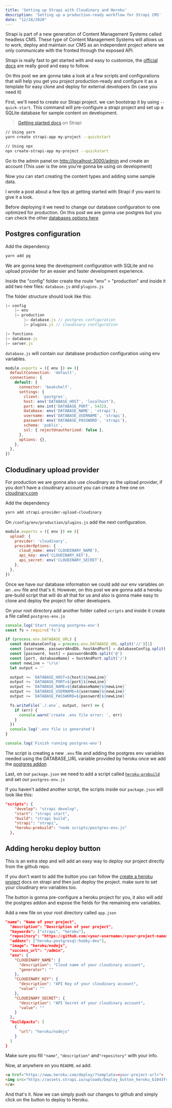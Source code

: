 ```yaml
---
title: 'Setting up Strapi with Cloudinary and Heroku'
description: 'Setting up a production-ready workflow for Strapi CMS'
date: "12/18/2020"
---
```


Strapi is part of a new generation of Content Management Systems called headless CMS. These type of Content Management Systems will allows us to work, deploy and maintain our CMS as an independent project where we only communicate with the fronted through the exposed API.

Strapi is really fast to get started with and easy to customize, the [official docs](https://strapi.io/documentation/developer-docs/latest/getting-started/introduction.html) are really good and easy to follow.

On this post we are gonna take a look at a few scripts and configurations that will help you get you project production-ready and configure it as a template for easy clone and deploy for external developers (In case you need it)

First, we'll need to create our Strapi project. we can bootstrap it by using `--quick-start`. This command will pre-configure a strapi project and set up a SQLite database for sample content on development.

> [Getting started docs](https://strapi.io/documentation/developer-docs/latest/getting-started/quick-start.html#_1-install-strapi-and-create-a-new-project) on Strapi

```bash
// Using yarn
yarn create strapi-app my-project --quickstart

// Using npx
npx create-strapi-app my-project --quickstart
```

Go to the admin panel on [http://localhost:3000/admin](http://localhost:3000) and create an account (This user is the one you're gonna be using on development)

Now you can start creating the content types and adding some sample data.

I wrote a post about a few tips at getting started with Strapi if you want to give it a look.

Before deploying it we need to change our database configuration to one optimized for production. On this post we are gonna use postgres but you can check the other [databases options here](https://strapi.io/documentation/developer-docs/latest/guides/databases.html#databases)

## Postgres configuration

Add the dependency

```bash
yarn add pg
```

We are gonna keep the development configuration with SQLite and no upload provider for an easier and faster development experience.

Inside the "config" folder create the route "env" > "production" and inside it add two new files: `database.js` and `plugins.js`

The folder structure should look like this:

```jsx
|– config
	|— env
	|— production
		|— database.js // postgres configuration
		|— plugins.js // cloudinary configuration

|— functions
|— database.js
|— server.js
```

`database.js` will contain our database production configuration using env variables.

```js
module.exports = ({ env }) => ({
  defaultConnection: 'default',
  connections: {
    default: {
      connector: 'bookshelf',
      settings: {
        client: 'postgres',
        host: env('DATABASE_HOST', 'localhost'),
        port: env.int('DATABASE_PORT', 5432),
        database: env('DATABASE_NAME', 'strapi'),
        username: env('DATABASE_USERNAME', 'strapi'),
        password: env('DATABASE_PASSWORD', 'strapi'),
        schema: 'public',
        ssl: { rejectUnauthorized: false },
      },
      options: {},
    },
  },
})
```

## Clodudinary upload provider

For production we are gonna also use cloudinary as the upload provider, if you don't have a cloudinary account you can create a free one on [cloudinary.com](https://cloudinary.com/)

Add the dependency

```bash
yarn add strapi-provider-upload-cloudinary
```

On `/config/env/production/plugins.js` add the next configuration.

```js
module.exports = ({ env }) => ({
  upload: {
    provider: 'cloudinary',
    providerOptions: {
      cloud_name: env('CLOUDINARY_NAME'),
      api_key: env('CLOUDINARY_KEY'),
      api_secret: env('CLOUDINARY_SECRET'),
    },
  },
})
```

Once we have our database information we could add our env variables on an `.env` file and that's it. However, on this post we are gonna add a heroku pre-build script that will do all that for us and also is gonna make easy to clone and deploy the project for other developers.

On your root directory add another folder called `scripts` and inside it create a file called `postgres-env.js`

```js
console.log('Start running postgres-env')
const fs = require('fs')

if (process.env.DATABASE_URL) {
  const databaseConfig = process.env.DATABASE_URL.split('//')[1]
  const [username, passwordAndDb, hostAndPort] = databaseConfig.split(':')
  const [password, host] = passwordAndDb.split('@')
  const [port, databaseName] = hostAndPort.split('/')
  const newLine = '\r\n'
  let output = ''

  output += `DATABASE_HOST=${host}${newLine}`
  output += `DATABASE_PORT=${port}${newLine}`
  output += `DATABASE_NAME=${databaseName}${newLine}`
  output += `DATABASE_USERNAME=${username}${newLine}`
  output += `DATABASE_PASSWORD=${password}${newLine}`

  fs.writeFile(`./.env`, output, (err) => {
    if (err) {
      console.warn('create .env file error: ', err)
    }
  })
  console.log('.env file is generated')
}

console.log('Finish running postgres-env')
```

The script is creating a new `.env` file and adding the postgres env variables needed using the DATABASE_URL variable provided by heroku once we add the [postgres addon](https://elements.heroku.com/addons/heroku-postgresql)

Last, on our `package.json` we need to add a script called [`heroku-prebuild`](https://devcenter.heroku.com/articles/nodejs-support#heroku-specific-build-steps) and set our `postgres-env.js`

If you haven't added another script, the scripts inside our `package.json` will look like this:

```json
"scripts": {
    "develop": "strapi develop",
    "start": "strapi start",
    "build": "strapi build",
    "strapi": "strapi",
    "heroku-prebuild": "node scripts/postgres-env.js"
  },
```

## Adding heroku deploy button

This is an extra step and will add an easy way to deploy our project directly from the github repo.

If you don't want to add the button you can follow the [create a heroku project](https://strapi.io/documentation/developer-docs/latest/deployment/heroku.html#_6-create-a-heroku-project) docs on strapi and then just deploy the project. make sure to set your cloudinary env variables too.

The button is gonna pre-configure a heroku project for you, it also will add the postgres addon and expose the fields for the remaining env variables.

Add a new file on your root directory called `app.json`

```json
"name": "Name of your project",
  "description": "Description of your project",
  "keywords": ["strapi", "heroku"],
  "repository": "https://github.com/<your-username>/<your-project-name>",
  "addons": ["heroku-postgresql:hobby-dev"],
  "image": "heroku/nodejs",
  "success_url": "/admin",
  "env": {
    "CLOUDINARY_NAME": {
      "description": "Cloud name of your cloudinary account",
      "generator": ""
    },
    "CLOUDINARY_KEY": {
      "description": "API Key of your cloudinary account",
      "value": ""
    },
    "CLOUDINARY_SECRET": {
      "description": "API Secret of your cloudinary account",
      "value": ""
    }
  },
  "buildpacks": [
    {
      "url": "heroku/nodejs"
    }
  ]
}
```

Make sure you fill `"name"`, `"description"` and`"repository"` with your info.

Now, at anywhere on you `README.md` add:

```markdown
<a href="https://www.heroku.com/deploy/?template=<your-project-url>">
<img src="https://assets.strapi.io/uploads/Deploy_button_heroku_b1043fc67d.png" />
</a>
```

And that's it. Now we can simply push our changes to github and simply click on the button to deploy to Heroku.
